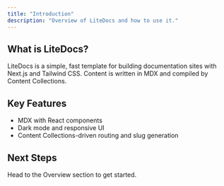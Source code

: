 ```yaml
---
title: "Introduction"
description: "Overview of LiteDocs and how to use it."
---
```


## What is LiteDocs?

LiteDocs is a simple, fast template for building documentation sites with Next.js and Tailwind CSS. Content is written in MDX and compiled by Content Collections.

## Key Features

- MDX with React components
- Dark mode and responsive UI
- Content Collections-driven routing and slug generation

## Next Steps

Head to the Overview section to get started.
